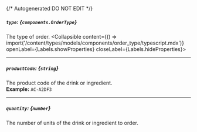 {/* Autogenerated DO NOT EDIT  */}

##### `type`: *{`components.OrderType`}*
The type of order.
<Collapsible content={() => import('/content/types/models/components/order_type/typescript.mdx')} openLabel={Labels.showProperties} closeLabel={Labels.hideProperties}>
</Collapsible>

---
##### `productCode`: *{`string`}*
The product code of the drink or ingredient.
<br/>
**Example:** `AC-A2DF3`

---
##### `quantity`: *{`number`}*
The number of units of the drink or ingredient to order.



